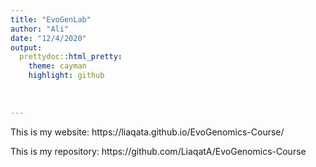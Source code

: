 ```yaml
---
title: "EvoGenLab"
author: "Ali"
date: "12/4/2020"
output:
  prettydoc::html_pretty:
    theme: cayman
    highlight: github
    
  
  
---
```


This is my website: https://liaqata.github.io/EvoGenomics-Course/

This is my repository: https://github.com/LiaqatA/EvoGenomics-Course

